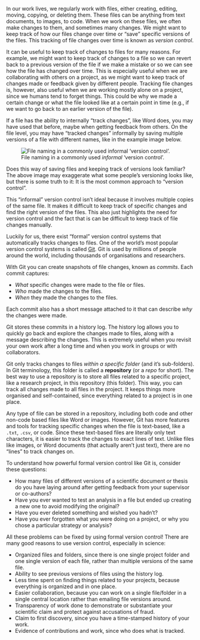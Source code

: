 In our work lives, we regularly work with files, either creating,
editing, moving, copying, or deleting them. These files can be
anything from text documents, to images, to code. When we work on these
files, we often make changes to them, and sometimes many changes. 
We might want to keep track of how our files change over time or "save" specific versions of
the files. This tracking of file changes over time is known as *version control*.

It can be useful to keep track of changes to files for many reasons. For
example, we might want to keep track of changes to a file so we can
revert back to a previous version of the file if we make a mistake or so we can see how the
file has changed over time. This is especially useful when we are
collaborating with others on a project, as we might want to keep track
of changes made or feedback given by different people. Tracking file changes is, however, also useful when we are working mostly alone on a project, since we humans tend to forget things. This could be why we made a certain change or what the file looked like at a certain point in time (e.g., if we want to go back to an earlier version of the file).

If a file has the ability to internally "track changes", like Word
does, you may have used that before, maybe when getting
feedback from others. On the file level, you may have "tracked changes"
informally by saving multiple versions of a file with different names,
like in the example image below.

![File naming in a commonly used *informal* 'version
control'.](/images/informal-version-control.jpg)

Does this way of saving files and keeping track of versions look
familiar? The above image may exaggerate what some people's versioning looks
like, but there is some truth to it: It is the most common approach to
"version control".

This "informal" version control isn't ideal because it involves multiple
copies of the same file. It makes it difficult to keep track of specific
changes and find the right version of the files. This also just highlights the need for version control and the fact that is can be difficult to keep track of file changes manually.

Luckily for us, there exist "formal" version control systems that automatically
tracks changes to files. One of the world's most popular version control
systems is called
[Git](https://git-scm.com/book/en/v2/Getting-Started-What-is-Git%3F).
Git is used by millions of people around the world, including thousands
of organisations and researchers.

With Git you can create snapshots of file changes, known as *commits*. Each commit
captures:

-   *What* specific changes were made to the file or files.
-   *Who* made the changes to the files.
-   *When* they made the changes to the files.

Each commit also has a short message attached to it that can
describe *why* the changes were made.

Git stores these commits in a history log. The history log allows you to
quickly go back and explore the changes made to files, along with a
message describing the changes. This is extremely useful when you
revisit your own work after a long time and when you work in groups or with collaborators.

Git only tracks changes to files *within a specific folder* (and it's
sub-folders). In Git terminology, this folder is called a
**repository** (or a *repo* for short). The best way to use a repository
is to store all files related to a specific project, like a research
project, in this repository (this folder). This way, you can track all
changes made to all files in the project. It keeps things more organised and
self-contained, since everything related to a project is in one place.

Any type of file can be stored in a repository, including both
code and other non-code based files like Word or images. However, Git has
more features and tools for tracking specific changes when the file is
text-based, like a `.txt`, `.csv`, or code. Since these text-based files
are literally only text characters, it is easier to track the changes to
exact lines of text. Unlike files like images, or Word documents (that
actually aren't just text), there are no "lines" to track changes on.

To understand how powerful formal version control like Git is, consider these
questions:

-   How many files of different versions of a scientific document or
    thesis do you have laying around after getting feedback from your
    supervisor or co-authors?
-   Have you ever wanted to test an analysis in a
    file but ended up creating a new one to avoid modifying the original?
-   Have you ever deleted something and wished you hadn't?
-   Have you ever forgotten what you were doing on a project, or why you
    chose a particular strategy or analysis?

All these problems can be fixed by using formal version control! There
are many good reasons to use version control, especially in science:

-   Organized files and folders, since there is one single project
    folder and one single version of each file, rather than multiple
    versions of the same file.
-   Ability to see previous versions of files using the history log.
-   Less time spent on finding things related to your projects, because
    everything is organized and in one place.
-   Easier collaboration, because you can work on a single file/folder
    in a single central location rather than emailing file versions
    around.
-   Transparency of work done to demonstrate or substantiate your
    scientific claim and protect against accusations of fraud.
-   Claim to first discovery, since you have a time-stamped history of
    your work.
-   Evidence of contributions and work, since who does what is tracked.
